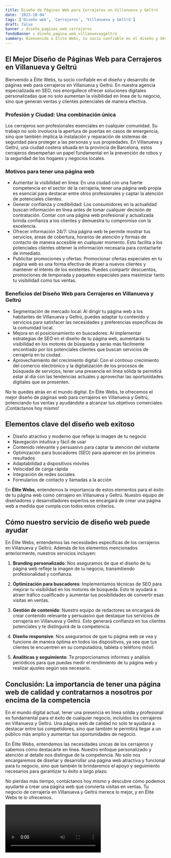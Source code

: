 ```yaml
---
title: Diseño de Páginas Web para Cerrajeros en Villanueva y Geltrú
date: '2023-10-04'
tags: ['Diseño web', 'Cerrajeros', 'Villanueva y Geltrú']
draft: false
banner : diseño_paginas_web_cerrajeros
fondoBanner : diseño_pagina_web_villanuevaygeltrú
summary: Bienvenido a Élite Webs, tu socio confiable en el diseño y desarrollo de páginas web para cerrajeros en Villanueva y Geltrú. En nuestra agencia especializada en SEO, nos enorgullece ofrecer soluciones digitales personalizadas que no solo aumentan la visibilidad en línea de tu negocio, sino que generan ventas y clientes potenciales de manera efectiva.
---
```


## El Mejor Diseño de Páginas Web para Cerrajeros en Villanueva y Geltrú

Bienvenido a Élite Webs, tu socio confiable en el diseño y desarrollo de páginas web para cerrajeros en Villanueva y Geltrú. En nuestra agencia especializada en SEO, nos enorgullece ofrecer soluciones digitales personalizadas que no solo aumentan la visibilidad en línea de tu negocio, sino que generan ventas y clientes potenciales de manera efectiva.

### Profesión y Ciudad: Una combinación única

Los cerrajeros son profesionales esenciales en cualquier comunidad. Su trabajo no solo involucra la apertura de puertas en casos de emergencia, sino que también implica la instalación y reparación de sistemas de seguridad para proteger a las personas y sus propiedades. En Villanueva y Geltrú, una ciudad costera situada en la provincia de Barcelona, estos cerrajeros desempeñan un papel fundamental en la prevención de robos y la seguridad de los hogares y negocios locales.

### Motivos para tener una página web

- Aumentar la visibilidad en línea: En una ciudad con una fuerte competencia en el sector de la cerrajería, tener una página web propia es esencial para destacar entre otros profesionales y captar la atención de potenciales clientes.
- Generar confianza y credibilidad: Los consumidores en la actualidad buscan información en línea antes de tomar cualquier decisión de contratación. Contar con una página web profesional y actualizada brinda confianza a los clientes y demuestra tu compromiso con la excelencia.
- Ofrecer información 24/7: Una página web te permite mostrar tus servicios, áreas de cobertura, horarios de atención y formas de contacto de manera accesible en cualquier momento. Esto facilita a los potenciales clientes obtener la información necesaria para contactarte de inmediato.
- Publicitar promociones y ofertas: Promocionar ofertas especiales en tu página web es una forma efectiva de atraer a nuevos clientes y mantener el interés de los existentes. Puedes compartir descuentos, promociones de temporada y paquetes especiales para maximizar tanto tu visibilidad como tus ventas.

### Beneficios del Diseño Web para Cerrajeros en Villanueva y Geltrú

- Segmentación de mercado local: Al dirigir tu página web a los habitantes de Villanueva y Geltrú, puedes adaptar tu contenido y servicios para satisfacer las necesidades y preferencias específicas de la comunidad local.
- Mejora en el posicionamiento en buscadores: Al implementar estrategias de SEO en el diseño de tu página web, aumentarás tu visibilidad en los motores de búsqueda y serás más fácilmente encontrado por los potenciales clientes que buscan servicios de cerrajería en tu ciudad.
- Aprovechamiento del crecimiento digital: Con el continuo crecimiento del comercio electrónico y la digitalización de los procesos de búsqueda de servicios, tener una presencia en línea sólida te permitirá estar al día con las tendencias actuales y aprovechar las oportunidades digitales que se presenten.

No te quedes atrás en el mundo digital. En Élite Webs, te ofrecemos el mejor diseño de páginas web para cerrajeros en Villanueva y Geltrú, potenciando tus ventas y ayudándote a alcanzar tus objetivos comerciales. ¡Contáctanos hoy mismo!

<GifSeo />

<Cta />

## Elementos clave del diseño web exitoso

- Diseño atractivo y moderno que refleje la imagen de tu negocio
- Navegación intuitiva y fácil de usar
- Contenido relevante y persuasivo para captar la atención del visitante
- Optimización para buscadores (SEO) para aparecer en los primeros resultados
- Adaptabilidad a dispositivos móviles
- Velocidad de carga rápida
- Integración de redes sociales
- Formularios de contacto y llamadas a la acción

En **Élite Webs**, entendemos la importancia de estos elementos para el éxito de tu página web como cerrajero en Villanueva y Geltrú. Nuestro equipo de diseñadores y desarrolladores expertos se encargará de crear una página web a medida que cumpla con todos estos criterios.

## Cómo nuestro servicio de diseño web puede ayudar

En Élite Webs, entendemos las necesidades específicas de los cerrajeros en Villanueva y Geltrú. Además de los elementos mencionados anteriormente, nuestros servicios incluyen:

1. **Branding personalizado**: Nos aseguramos de que el diseño de tu página web refleje la imagen de tu negocio, transmitiendo profesionalidad y confianza.

2. **Optimización para buscadores**: Implementamos técnicas de SEO para mejorar tu visibilidad en los motores de búsqueda. Esto te ayudará a atraer tráfico cualificado y aumentar tus posibilidades de convertir esas visitas en ventas.

3. **Gestión de contenido**: Nuestro equipo de redactores se encargará de crear contenido relevante y persuasivo que destaque tus servicios de cerrajería en Villanueva y Geltrú. Esto generará confianza en tus clientes potenciales y te distinguirá de la competencia.

4. **Diseño responsive**: Nos aseguramos de que tu página web se vea y funcione de manera óptima en todos los dispositivos, ya sea que tus clientes te encuentren en su computadora, tableta o teléfono móvil.

5. **Analíticas y seguimiento**: Te proporcionamos informes y análisis periódicos para que puedas medir el rendimiento de tu página web y realizar ajustes según sea necesario.

## Conclusión: La importancia de tener una página web de calidad y contratarnos a nosotros por encima de la competencia

En el mundo digital actual, tener una presencia en línea sólida y profesional es fundamental para el éxito de cualquier negocio, incluidos los cerrajeros en Villanueva y Geltrú. Una página web de calidad no solo te ayudará a destacar entre tus competidores, sino que también te permitirá llegar a un público más amplio y aumentar tus oportunidades de negocio.

En Élite Webs, entendemos las necesidades únicas de los cerrajeros y sabemos cómo destacarte en línea. Nuestro enfoque personalizado y atención al detalle nos distingue de la competencia. No solo nos encargaremos de diseñar y desarrollar una página web atractiva y funcional para tu negocio, sino que también te brindaremos el apoyo y seguimiento necesarios para garantizar tu éxito a largo plazo.

No pierdas más tiempo, contáctanos hoy mismo y descubre cómo podemos ayudarte a crear una página web que convierta visitas en ventas. Tu negocio de cerrajería en Villanueva y Geltrú merece lo mejor, y en Élite Webs te lo ofrecemos.

<Video />

<CtaBot job='Cerrajeros' city='Villanueva y Geltrú'/>

<Gmaps query='Villanueva y Geltrú+españa+maps' />